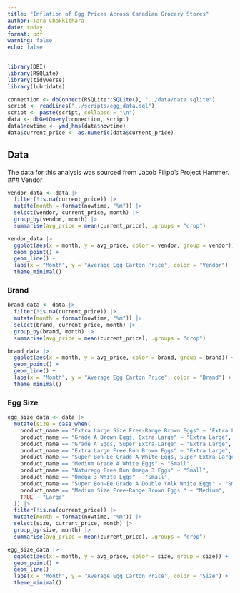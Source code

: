 ```yaml
---
title: "Inflation of Egg Prices Across Canadian Grocery Stores"
author: Tara Chakkithara
date: today
format: pdf
warning: false
echo: false
---
```


```r
library(DBI)
library(RSQLite)
library(tidyverse)
library(lubridate)

connection <- dbConnect(RSQLite::SQLite(), "../data/data.sqlite")
script <- readLines("../scripts/egg_data.sql")
script <- paste(script, collapse = "\n")
data <- dbGetQuery(connection, script)
data$nowtime <- ymd_hms(data$nowtime)
data$current_price <- as.numeric(data$current_price)
```

## Data

The data for this analysis was sourced from Jacob Filipp's Project Hammer. 
### Vendor

```r
vendor_data <- data |>
  filter(!is.na(current_price)) |>
  mutate(month = format(nowtime, "%m")) |>
  select(vendor, current_price, month) |>
  group_by(vendor, month) |>
  summarise(avg_price = mean(current_price), .groups = "drop")

vendor_data |>
  ggplot(aes(x = month, y = avg_price, color = vendor, group = vendor)) +
  geom_point() +
  geom_line() +
  labs(x = "Month", y = "Average Egg Carton Price", color = "Vendor") +
  theme_minimal()
```

### Brand

```r
brand_data <- data |>
  filter(!is.na(current_price)) |>
  mutate(month = format(nowtime, "%m")) |>
  select(brand, current_price, month) |>
  group_by(brand, month) |>
  summarise(avg_price = mean(current_price), .groups = "drop")

brand_data |>
  ggplot(aes(x = month, y = avg_price, color = brand, group = brand)) +
  geom_point() +
  geom_line() +
  labs(x = "Month", y = "Average Egg Carton Price", color = "Brand") +
  theme_minimal()
```

### Egg Size

```r
egg_size_data <- data |>
  mutate(size = case_when(
    product_name == "Extra Large Size Free-Range Brown Eggs" ~ 'Extra Large',
    product_name == "Grade A Brown Eggs, Extra Large" ~ "Extra Large",
    product_name == "Grade A Eggs, Super Extra-Large" ~ "Extra Large",
    product_name == "Extra Large Free Run Brown Eggs" ~ "Extra Large",
    product_name == "Super Bon-Ee Grade A White Eggs, Super Extra Large" ~ "Super Extra Large",
    product_name == "Medium Grade A White Eggs" ~ "Small",
    product_name == "Naturegg Free Run Omega 3 Eggs" ~ "Small",
    product_name == "Omega 3 White Eggs" ~ "Small",
    product_name == "Super Bon-Ee Grade A Double Yolk White Eggs" ~ "Small",
    product_name == "Medium Size Free-Range Brown Eggs " ~ "Medium",
    TRUE ~ "Large"
  )) |>
  filter(!is.na(current_price)) |>
  mutate(month = format(nowtime, "%m")) |>
  select(size, current_price, month) |>
  group_by(size, month) |>
  summarise(avg_price = mean(current_price), .groups = "drop")

egg_size_data |>
  ggplot(aes(x = month, y = avg_price, color = size, group = size)) +
  geom_point() +
  geom_line() +
  labs(x = "Month", y = "Average Egg Carton Price", color = "Size") +
  theme_minimal()
```


